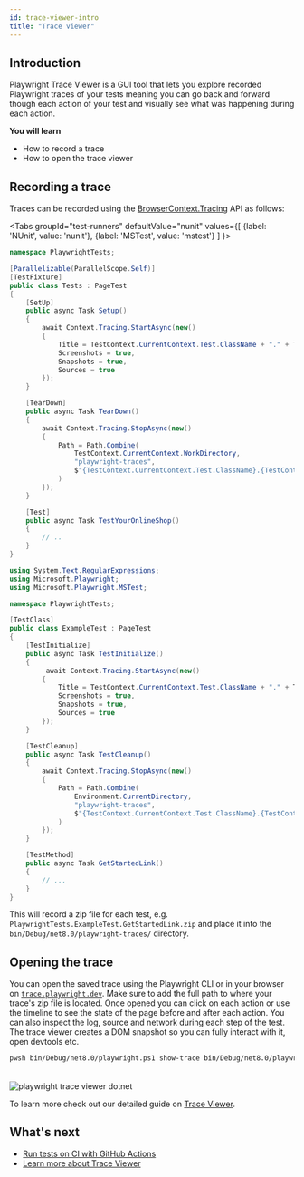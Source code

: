 ```yaml
---
id: trace-viewer-intro
title: "Trace viewer"
---
```


## Introduction

Playwright Trace Viewer is a GUI tool that lets you explore recorded Playwright traces of your tests meaning you can go back and forward though each action of your test and visually see what was happening during each action.

**You will learn**
- How to record a trace
- How to open the trace viewer

## Recording a trace

Traces can be recorded using the [BrowserContext.Tracing](/api/class-browsercontext.mdx#browser-context-tracing) API as follows:

<Tabs groupId="test-runners" defaultValue="nunit" values={[ {label: 'NUnit', value: 'nunit'}, {label: 'MSTest', value: 'mstest'} ] }>

<TabItem value="nunit">

```csharp
namespace PlaywrightTests;

[Parallelizable(ParallelScope.Self)]
[TestFixture]
public class Tests : PageTest
{
    [SetUp]
    public async Task Setup()
    {
        await Context.Tracing.StartAsync(new()
        {
            Title = TestContext.CurrentContext.Test.ClassName + "." + TestContext.CurrentContext.Test.Name,
            Screenshots = true,
            Snapshots = true,
            Sources = true
        });
    }

    [TearDown]
    public async Task TearDown()
    {
        await Context.Tracing.StopAsync(new()
        {
            Path = Path.Combine(
                TestContext.CurrentContext.WorkDirectory,
                "playwright-traces",
                $"{TestContext.CurrentContext.Test.ClassName}.{TestContext.CurrentContext.Test.Name}.zip"
            )
        });
    }

    [Test]
    public async Task TestYourOnlineShop()
    {
        // ..
    }
}
```

</TabItem>

<TabItem value="mstest">

```csharp
using System.Text.RegularExpressions;
using Microsoft.Playwright;
using Microsoft.Playwright.MSTest;

namespace PlaywrightTests;

[TestClass]
public class ExampleTest : PageTest
{
    [TestInitialize]
    public async Task TestInitialize()
    {
         await Context.Tracing.StartAsync(new()
        {
            Title = TestContext.CurrentContext.Test.ClassName + "." + TestContext.
            Screenshots = true,
            Snapshots = true,
            Sources = true
        });
    }

    [TestCleanup]
    public async Task TestCleanup()
    {
        await Context.Tracing.StopAsync(new()
        {
            Path = Path.Combine(
                Environment.CurrentDirectory,
                "playwright-traces",
                $"{TestContext.CurrentContext.Test.ClassName}.{TestContext.CurrentContext.Test.Name}.zip"
            )
        });
    }

    [TestMethod]
    public async Task GetStartedLink()
    {
        // ...
    }
}
```

</TabItem>

</Tabs>

This will record a zip file for each test, e.g. `PlaywrightTests.ExampleTest.GetStartedLink.zip` and place it into the `bin/Debug/net8.0/playwright-traces/` directory.

## Opening the trace

You can open the saved trace using the Playwright CLI or in your browser on [`trace.playwright.dev`](https://trace.playwright.dev). Make sure to add the full path to where your trace's zip file is located. Once opened you can click on each action or use the timeline to see the state of the page before and after each action. You can also inspect the log, source and network during each step of the test. The trace viewer creates a DOM snapshot so you can fully interact with it, open devtools etc.

```bash
pwsh bin/Debug/net8.0/playwright.ps1 show-trace bin/Debug/net8.0/playwright-traces/PlaywrightTests.ExampleTest.GetStartedLink.zip
```

###### 
![playwright trace viewer dotnet](https://github.com/microsoft/playwright/assets/13063165/4372d661-5bfa-4e1f-be65-0d2fe165a75c)

To learn more check out our detailed guide on [Trace Viewer](/trace-viewer.mdx).

## What's next
- [Run tests on CI with GitHub Actions](/ci-intro.mdx)
- [Learn more about Trace Viewer](/trace-viewer.mdx)


[Accessibility]: /api/class-accessibility.mdx "Accessibility"
[APIRequest]: /api/class-apirequest.mdx "APIRequest"
[APIRequestContext]: /api/class-apirequestcontext.mdx "APIRequestContext"
[APIResponse]: /api/class-apiresponse.mdx "APIResponse"
[APIResponseAssertions]: /api/class-apiresponseassertions.mdx "APIResponseAssertions"
[Browser]: /api/class-browser.mdx "Browser"
[BrowserContext]: /api/class-browsercontext.mdx "BrowserContext"
[BrowserType]: /api/class-browsertype.mdx "BrowserType"
[CDPSession]: /api/class-cdpsession.mdx "CDPSession"
[CDPSessionEvent]: /api/class-cdpsessionevent.mdx "CDPSessionEvent"
[ConsoleMessage]: /api/class-consolemessage.mdx "ConsoleMessage"
[Dialog]: /api/class-dialog.mdx "Dialog"
[Download]: /api/class-download.mdx "Download"
[ElementHandle]: /api/class-elementhandle.mdx "ElementHandle"
[FileChooser]: /api/class-filechooser.mdx "FileChooser"
[FormData]: /api/class-formdata.mdx "FormData"
[Frame]: /api/class-frame.mdx "Frame"
[FrameLocator]: /api/class-framelocator.mdx "FrameLocator"
[JSHandle]: /api/class-jshandle.mdx "JSHandle"
[Keyboard]: /api/class-keyboard.mdx "Keyboard"
[Locator]: /api/class-locator.mdx "Locator"
[LocatorAssertions]: /api/class-locatorassertions.mdx "LocatorAssertions"
[Mouse]: /api/class-mouse.mdx "Mouse"
[Page]: /api/class-page.mdx "Page"
[PageAssertions]: /api/class-pageassertions.mdx "PageAssertions"
[Playwright]: /api/class-playwright.mdx "Playwright"
[PlaywrightAssertions]: /api/class-playwrightassertions.mdx "PlaywrightAssertions"
[Request]: /api/class-request.mdx "Request"
[Response]: /api/class-response.mdx "Response"
[Route]: /api/class-route.mdx "Route"
[Selectors]: /api/class-selectors.mdx "Selectors"
[TimeoutError]: /api/class-timeouterror.mdx "TimeoutError"
[Touchscreen]: /api/class-touchscreen.mdx "Touchscreen"
[Tracing]: /api/class-tracing.mdx "Tracing"
[Video]: /api/class-video.mdx "Video"
[WebError]: /api/class-weberror.mdx "WebError"
[WebSocket]: /api/class-websocket.mdx "WebSocket"
[WebSocketFrame]: /api/class-websocketframe.mdx "WebSocketFrame"
[Worker]: /api/class-worker.mdx "Worker"
[Element]: https://developer.mozilla.org/en-US/docs/Web/API/element "Element"
[EvaluationArgument]: /evaluating.mdx#evaluation-argument "EvaluationArgument"
[Promise]: https://developer.mozilla.org/en-US/docs/Web/JavaScript/Reference/Global_Objects/Promise "Promise"
[iterator]: https://developer.mozilla.org/en-US/docs/Web/JavaScript/Reference/Iteration_protocols "Iterator"
[origin]: https://developer.mozilla.org/en-US/docs/Glossary/Origin "Origin"
[selector]: https://developer.mozilla.org/en-US/docs/Web/CSS/CSS_Selectors "selector"
[Serializable]: https://developer.mozilla.org/en-US/docs/Web/JavaScript/Reference/Global_Objects/JSON/stringify#Description "Serializable"
[UIEvent.detail]: https://developer.mozilla.org/en-US/docs/Web/API/UIEvent/detail "UIEvent.detail"
[UnixTime]: https://en.wikipedia.org/wiki/Unix_time "Unix Time"
[xpath]: https://developer.mozilla.org/en-US/docs/Web/XPath "xpath"

[bool]: https://docs.microsoft.com/en-us/dotnet/api/system.boolean "bool"
[double]: https://docs.microsoft.com/en-us/dotnet/api/system.double "double"
[byte]: https://docs.microsoft.com/en-us/dotnet/api/system.byte "byte"
[int]: https://docs.microsoft.com/en-us/dotnet/api/system.int32 "int"
[void]: https://docs.microsoft.com/en-us/dotnet/csharp/language-reference/builtin-types/void "void"
[string]: https://docs.microsoft.com/en-us/dotnet/api/system.string "string"
[URL]: https://nodejs.org/api/url.html "URL"
[Regex]: https://docs.microsoft.com/en-us/dotnet/api/system.text.regularexpressions.regex "Regex"

[Action]: https://docs.microsoft.com/en-us/dotnet/api/system.action-1 "Action"
[Func]: https://docs.microsoft.com/en-us/dotnet/api/system.func-2 "Func"
[IEnumerable]: https://docs.microsoft.com/en-us/dotnet/api/system.collections.ienumerable "IEnumerable"
[IDictionary]: https://docs.microsoft.com/en-us/dotnet/api/system.collections.idictionary "IDictionary"
[Task]: https://docs.microsoft.com/en-us/dotnet/api/system.threading.tasks.task?view=net-5.0 "Task"
[IReadOnlyDictionary]: https://docs.microsoft.com/en-us/dotnet/api/system.collections.generic.ireadonlydictionary-2 "IReadOnlyDictionary"
[JsonElement]: https://docs.microsoft.com/en-us/dotnet/api/system.text.json.jsonelement "JsonElement"

[all available image tags]: https://mcr.microsoft.com/en-us/product/playwright/dotnet/about "all available image tags"
[Microsoft Artifact Registry]: https://mcr.microsoft.com/en-us/product/playwright/dotnet/about "Microsoft Artifact Registry"
[Dockerfile.jammy]: https://github.com/microsoft/playwright-dotnet/blob/main/utils/docker/Dockerfile.jammy "Dockerfile.jammy"
